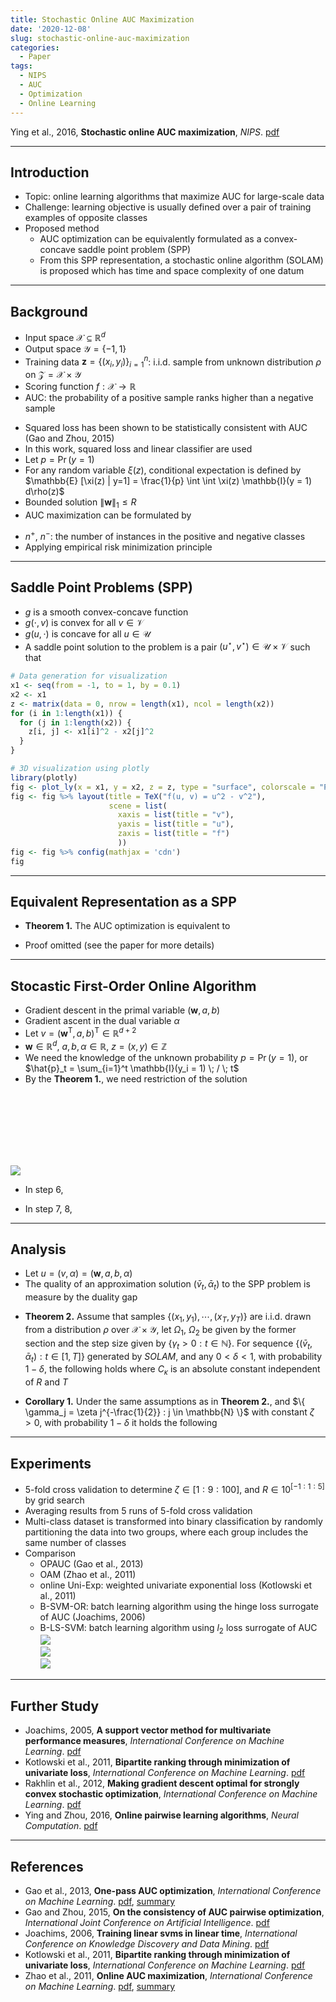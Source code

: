 ```yaml
---
title: Stochastic Online AUC Maximization
date: '2020-12-08'
slug: stochastic-online-auc-maximization
categories:
  - Paper
tags:
  - NIPS
  - AUC
  - Optimization
  - Online Learning
---
```



\DeclareMathOperator*{\argmin}{argmin}
\DeclareMathOperator*{\argmax}{argmax}
\usepackage{amsmath}


Ying et al., 2016, **Stochastic online AUC maximization**, *NIPS*. [pdf](https://papers.nips.cc/paper/2016/file/c52f1bd66cc19d05628bd8bf27af3ad6-Paper.pdf)


***


## Introduction
  * Topic: online learning algorithms that maximize AUC for large-scale data
  * Challenge: learning objective is usually defined over a pair of training examples of opposite classes
  * Proposed method
    + AUC optimization can be equivalently formulated as a convex-concave saddle point problem (SPP)
    + From this SPP representation, a stochastic online algorithm (SOLAM) is proposed which has time and space complexity of one datum


***


## Background
  * Input space $\mathcal{X} \subseteq \mathbb{R}^d$
  * Output space $\mathcal{Y} = \{ -1, 1\}$
  * Training data $\mathbf{z} = \{ (x_i, y_i) \}_{i = 1}^n$: i.i.d. sample from unknown distribution $\rho$ on $\mathcal{Z} = \mathcal{X} \times \mathcal{Y}$
  * Scoring function $f: \mathcal{X} \to \mathbb{R}$
  * AUC: the probability of a positive sample ranks higher than a negative sample

\begin{equation}
\begin{split}
\argmax_f \; \text{AUC}(f) & = \argmax_f \; \Pr(f(x) \geq f(x') | y = 1, y' = -1) \\[10pt]
& = \argmin_f \; \mathbb{E} [\mathbb{I} (f(x') - f(x) > 0) | y = 1, y' = -1]
\end{split}
\end{equation}

  * Squared loss has been shown to be statistically consistent with AUC (Gao and Zhou, 2015)
  * In this work, squared loss and linear classifier are used
  * Let $p = \Pr (y=1)$
  * For any random variable $\xi (z)$, conditional expectation is defined by $\mathbb{E} [\xi(z) | y=1] = \frac{1}{p} \int \int \xi(z) \mathbb{I}(y = 1) d\rho(z)$
  * Bounded solution $\lVert \mathbf{w} \rVert _1 \leq R$
  * AUC maximization can be formulated by

\begin{equation}
\begin{split}
& \argmin _{\lVert \mathbf{w} \rVert _1 \leq R} \; \mathbb{E} [(1 - \mathbf{w}^\text{T} (x - x'))^2 | y = 1, y' = -1] \\[10pt]
= \; & \argmin _{\lVert \mathbf{w} \rVert _1 \leq R} \; \frac{1}{p(1-p)} \int \int_{\mathcal{Z} \times \mathcal{Z}} (1 - \mathbf{w}^\text{T} (x - x'))^2 \mathbb{I}(y = 1) \mathbb{I}(y' = -1) d\rho(z) d\rho(z')
\end{split}
\end{equation}

  * $n^+$, $n^-$: the number of instances in the positive and negative classes
  * Applying empirical risk minimization principle

\begin{equation}
\argmin _{\lVert \mathbf{w} \rVert _1 \leq R} \frac{1}{n^+ n^-} \sum_{i=1}^{n} \sum_{j=1}^{n} (1 - \mathbf{w}^\text{T} (x_i - x_j))^2 \mathbb{I}(y_i = 1 \land y'_j = -1)
\end{equation}


***


## Saddle Point Problems (SPP)

\begin{equation}
\min_{u \in \mathcal{U}} \; \max_{v \in \mathcal{V}} \; g(u, v)
\end{equation}

  * $g$ is a smooth convex-concave function
  * $g(\cdot, v)$ is convex for all $v \in \mathcal{V}$
  * $g(u, \cdot)$ is concave for all $u \in \mathcal{U}$
  * A saddle point solution to the problem is a pair $(u^{\star}, v^{\star}) \in \mathcal{U} \times \mathcal{V}$ such that

\begin{equation}
g(u^{\star}, v) \leq g(u^{\star}, v^{\star}) \leq g(u, v^{\star}) \quad \forall \; u \in \mathcal{U}, \; v \in \mathcal{V}
\end{equation}

```r
# Data generation for visualization
x1 <- seq(from = -1, to = 1, by = 0.1)
x2 <- x1
z <- matrix(data = 0, nrow = length(x1), ncol = length(x2))
for (i in 1:length(x1)) {
  for (j in 1:length(x2)) {
    z[i, j] <- x1[i]^2 - x2[j]^2
  }
}

# 3D visualization using plotly
library(plotly)
fig <- plot_ly(x = x1, y = x2, z = z, type = "surface", colorscale = "Picnic")
fig <- fig %>% layout(title = TeX("f(u, v) = u^2 - v^2"),
                      scene = list(
                        xaxis = list(title = "v"),
                        yaxis = list(title = "u"),
                        zaxis = list(title = "f")
                        ))
fig <- fig %>% config(mathjax = 'cdn')
fig
```


***


## Equivalent Representation as a SPP

  * **Theorem 1.** The AUC optimization is equivalent to

\begin{equation}
\min_{\begin{array}{c} \lVert \mathbf{w} \rVert _1 \leq R \\[-2pt] (a, b) \in \mathbb{R}^2 \end{array}} \; \max_{\alpha \in \mathbb{R}} \; f(\mathbf{w}, a, b, \alpha) := \int_{\mathcal{Z}} F(\mathbf{w}, a, b, \alpha ; z) d\rho(z)
\end{equation}

\begin{equation}
\begin{split}
F(\mathbf{w}, a, b, \alpha ; z) & = (1 - p) (\mathbf{w}^{\text{T}} x - a)^2 \mathbb{I}(y = 1) + p (\mathbf{w}^{\text{T}} x - b)^2 \mathbb{I}(y = -1) \\[10pt]
& + 2 (1 + \alpha) (p \mathbf{w}^{\text{T}} x \mathbb{I}(y = -1) - (1 - p) \mathbf{w}^{\text{T}} x \mathbb{I}(y = 1)) - p (1 - p) \alpha^2
\end{split}
\end{equation}

  * Proof omitted (see the paper for more details)


***


## Stocastic First-Order Online Algorithm
  * Gradient descent in the primal variable $(\mathbf{w}, a, b)$
  * Gradient ascent in the dual variable $\alpha$
  * Let $v = (\mathbf{w}^{\text{T}}, a, b)^{\text{T}} \in \mathbb{R}^{d+2}$
  * $\mathbf{w} \in \mathbb{R}^d$, $a, b, \alpha \in \mathbb{R}$, $z = (x, y) \in \mathbb{Z}$
  * We need the knowledge of the unknown probability $p = \Pr(y = 1)$, or $\hat{p}_t = \sum_{i=1}^t \mathbb{I}(y_i = 1) \; / \; t$
  * By the **Theorem 1.**, we need restriction of the solution

\begin{equation}
\begin{split}
& \Omega_1 = \{ (\mathbf{w}, a, b) \; : \; \lVert \mathbf{w} \rVert _1 \leq R, \; |a| \leq R \kappa, \; |b| \leq R \kappa \} \\[10pt]
& \Omega_2 = \{ \alpha \; : \; |\alpha| \leq 2R \kappa \} \\[10pt]
& \kappa = \sup_{x \in \mathcal{X}} \; \lVert x \rVert _1 < \infty
\end{split}
\end{equation}
<br>
\begin{equation}
\hat{F}_t (v, \alpha, z) = 
\begin{cases}
(1 - \hat{p}_t) (\mathbf{w}^{\text{T}} x - a)^2 - 2 (1 + \alpha) (1 - \hat{p}_t) \mathbf{w}^{\text{T}} x - \hat{p}_t (1 - \hat{p}_t) \alpha^2 & \text{if} \quad y = 1 \\[10pt]
\hat{p}_t (\mathbf{w}^{\text{T}} x - b)^2 + 2 (1 + \alpha) \hat{p}_t \mathbf{w}^{\text{T}} x - \hat{p}_t (1 - \hat{p}_t) \alpha^2 & \text{if} \quad y = -1
\end{cases}
\end{equation}
<br>
\begin{equation}
\nabla_{\mathbf{w}} \hat{F}_t (v, \alpha, z) =
\begin{cases}
2 (1 - \hat{p}_t) (\mathbf{w}^{\text{T}} x - a - 1 - \alpha) x & \text{if} \quad y = 1 \\[10pt]
2 \hat{p}_t (\mathbf{w}^{\text{T}} x - b + 1 + \alpha) x & \text{if} \quad y = -1
\end{cases}
\end{equation}
<br>
\begin{equation}
\nabla_{a} \hat{F}_t (v, \alpha, z) =
\begin{cases}
-2 (1 - \hat{p}_t) (\mathbf{w}^{\text{T}} x - a) & \text{if} \quad y = 1 \\[10pt]
0 & \text{if} \quad y = -1
\end{cases}
\end{equation}
<br>
\begin{equation}
\nabla_{b} \hat{F}_t (v, \alpha, z) =
\begin{cases}
0 & \text{if} \quad y = 1 \\[10pt]
-2 \hat{p}_t (\mathbf{w}^{\text{T}} x - b) & \text{if} \quad y = -1
\end{cases}
\end{equation}
<br>
\begin{equation}
\nabla_{\alpha} \hat{F}_t (v, \alpha, z) =
\begin{cases}
- 2 (1 - \hat{p}_t) (\hat{p}_t \alpha + \mathbf{w}^{\text{T}} x) & \text{if} \quad y = 1 \\[10pt]
2 \hat{p}_t (\hat{p}_t \alpha + \mathbf{w}^{\text{T}} x - \alpha) & \text{if} \quad y = -1
\end{cases}
\end{equation}

<br>
![](images/Table_01.PNG)
<br>

  * In step 6,

\begin{equation}
\begin{split}
& \bar{\gamma}_1 = \bar{\gamma}_0 + \gamma_1 = \gamma_1 \\[10pt]
& \bar{\gamma}_2 = \bar{\gamma}_1 + \gamma_2 = \gamma_1 + \gamma_2 \\[10pt]
& \bar{\gamma}_3 = \bar{\gamma}_2 + \gamma_3 = \gamma_1 + \gamma_2 + \gamma_3 \\[10pt]
& \Rightarrow \bar{\gamma}_k = \sum_{j = 1}^k \gamma_j
\end{split}
\end{equation}

  * In step 7, 8,

\begin{equation}
\begin{split}
& \bar{v}_1 = \frac{1}{\bar{\gamma}_1} (\bar{\gamma}_0 \bar{v}_0 + \gamma_1 v_1) = v_1 \\[10pt]
& \bar{v}_2 = \frac{1}{\bar{\gamma}_2} (\bar{\gamma}_1 \bar{v}_1 + \gamma_2 v_2) = \frac{\gamma_1 v_1 + \gamma_2 v_2}{\gamma_1 + \gamma_2} \\[10pt]
& \bar{v}_3 = \frac{1}{\bar{\gamma}_3} (\bar{\gamma}_2 \bar{v}_2 + \gamma_2 v_2) = \frac{\gamma_1 v_1 + \gamma_2 v_2 + \gamma_3 v_3}{\gamma_1 + \gamma_2 + \gamma_3} \\[10pt]
& \Rightarrow \bar{v}_k = \frac{\sum_{j = 1}^k \gamma_j v_j}{\sum_{j = 1}^k \gamma_j} \\[10pt]
& \Rightarrow \bar{\alpha}_k = \frac{\sum_{j = 1}^k \gamma_j \alpha_j}{\sum_{j = 1}^k \gamma_j}
\end{split}
\end{equation}


***


## Analysis


  * Let $u = (v, \alpha) = (\mathbf{w}, a, b, \alpha)$
  * The quality of an approximation solution $(\bar{v}_t, \bar{\alpha}_t)$ to the SPP problem is measure by the duality gap

\begin{equation}
\epsilon_f (\bar{v}_t \bar{\alpha}_t) = \max_{\alpha \in \Omega_2} f(\bar{v}_t, \alpha) - \min_{v \in \Omega_1} f(v, \bar{\alpha}_t)
\end{equation}

  * **Theorem 2.** Assume that samples $\{ (x_1, y_1), \cdots, (x_T, y_T) \}$ are i.i.d. drawn from a distribution $\rho$ over $\mathcal{X} \times \mathcal{Y}$, let $\Omega_1$, $\Omega_2$ be given by the former section and the step size given by $\{ \gamma_t > 0 : t \in \mathbb{N} \}$. For sequence $\{ (\bar{v}_t, \bar{\alpha}_t) : t \in [1,T] \}$ generated by *SOLAM*, and any $0 < \delta <1$, with probability $1 - \delta$, the following holds where $C_{\kappa}$ is an absolute constant independent of $R$ and $T$

\begin{equation}
\epsilon_f (\bar{v}_t \bar{\alpha}_t) \leq C_{\kappa} \max(R^2, 1) \sqrt{\log{\frac{4T}{\delta}}} (\sum_{j = 1}^T \gamma_j)^{-1} \left( 1 + \sum_{j = 1}^T \gamma_j^2 + (\sum_{j = 1}^T \gamma_j^2)^{1/2} + \sum_{j = 1}^T \frac{\gamma_j}{\sqrt{j}} \right)
\end{equation}

  * **Corollary 1.** Under the same assumptions as in **Theorem 2.**, and $\{ \gamma_j = \zeta j^{-\frac{1}{2}} : j \in \mathbb{N} \}$ with constant $\zeta > 0$, with probability $1 - \delta$ it holds the following

\begin{equation}
|f(\bar{v}_T, \bar{\alpha}_T) - f^{\star}| \leq \epsilon_f (\bar{u}_T) = \mathcal{O} \left( \frac{\log{T} \sqrt{\log{(4T / \delta)}}}{\sqrt{T}} \right)
\end{equation}


***

## Experiments


  * 5-fold cross validation to determine $\zeta \in [1:9:100]$, and $R \in 10^{[-1:1:5]}$ by grid search
  * Averaging results from 5 runs of 5-fold cross validation
  * Multi-class dataset is transformed into binary classification by randomly partitioning the data into two groups, where each group includes the same number of classes
  * Comparison
    + OPAUC (Gao et al., 2013)
    + OAM (Zhao et al., 2011)
    + online Uni-Exp: weighted univariate exponential loss (Kotlowski et al., 2011)
    + B-SVM-OR: batch learning algorithm using the hinge loss surrogate of AUC (Joachims, 2006)
    + B-LS-SVM: batch learning algorithm using $l_2$ loss surrogate of AUC
<br>
![](images/Table_02.PNG)
<br>
![](images/Table_03.PNG)
<br>
![](images/Fig_01.PNG)
<br>


***


## Further Study

  * Joachims, 2005, **A support vector method for multivariate performance measures**, *International Conference on Machine Learning*. [pdf](https://icml.cc/imls/conferences/2005/proceedings/papers/048_ASupport_Joachims.pdf)
  * Kotlowski et al., 2011, **Bipartite ranking through minimization of univariate loss**, *International Conference on Machine Learning*. [pdf](https://icml.cc/2011/papers/567_icmlpaper.pdf)
  * Rakhlin et al., 2012, **Making gradient descent optimal for strongly convex
stochastic optimization**, *International Conference on Machine Learning*. [pdf](https://icml.cc/Conferences/2012/papers/261.pdf)
  * Ying and Zhou, 2016, **Online pairwise learning algorithms**, *Neural Computation*. [pdf](https://arxiv.org/pdf/1502.07229.pdf)


***


## References


  * Gao et al., 2013, **One-pass AUC optimization**, *International Conference on Machine Learning*. [pdf](http://proceedings.mlr.press/v28/gao13.pdf), [summary](https://haaforever.github.io/blog/post/2020/12/07/one-pass-auc-optimization/)
  * Gao and Zhou, 2015, **On the consistency of AUC pairwise optimization**, *International Joint Conference on Artificial Intelligence*. [pdf]()
  * Joachims, 2006, **Training linear svms in linear time**, *International Conference on Knowledge Discovery and Data Mining*. [pdf](http://web.engr.oregonstate.edu/~huanlian/teaching/machine-learning/2017fall/extra/linear-svm-linear-time.pdf)
  * Kotlowski et al., 2011, **Bipartite ranking through minimization of univariate loss**, *International Conference on Machine Learning*. [pdf](https://icml.cc/2011/papers/567_icmlpaper.pdf)
  * Zhao et al., 2011, **Online AUC maximization**, *International Conference on Machine Learning*. [pdf](http://www.icml-2011.org/papers/198_icmlpaper.pdf), [summary](https://haaforever.github.io/blog/post/2020/12/07/online-auc-maximization/)

